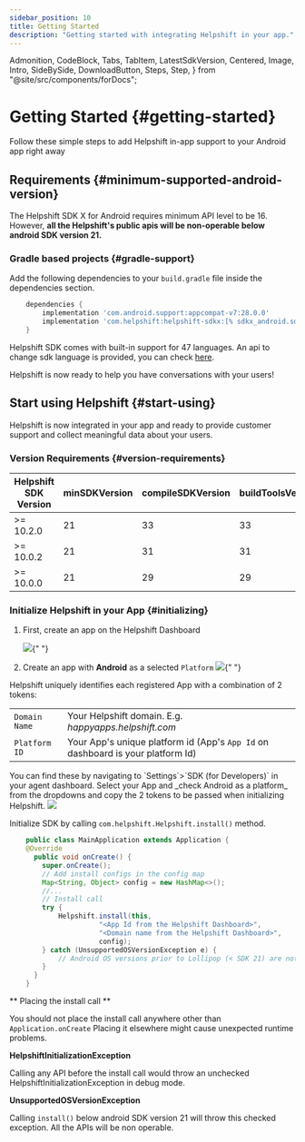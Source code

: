 ```yaml
---
sidebar_position: 10
title: Getting Started
description: "Getting started with integrating Helpshift in your app."
---
```


  Admonition,
  CodeBlock,
  Tabs,
  TabItem,
  LatestSdkVersion,
  Centered,
  Image,
  Intro,
  SideBySide,
  DownloadButton,
  Steps,
  Step,
} from "@site/src/components/forDocs";

# Getting Started {#getting-started}

<Intro>

Follow these simple steps to add Helpshift in-app support to your
Android app right away

</Intro>

## Requirements {#minimum-supported-android-version}

The Helpshift SDK X for Android requires minimum API level to be 16.
However, **all the Helpshift's public apis will be non-operable below android SDK version 21.**

### Gradle based projects {#gradle-support}

Add the following dependencies to your `build.gradle` file inside the dependencies section.

```groovy
    dependencies {
        implementation 'com.android.support:appcompat-v7:28.0.0'
        implementation 'com.helpshift:helpshift-sdkx:[% sdkx_android.sdk_version  %]'
    }
```

Helpshift SDK comes with built-in support for 47 languages. An api to change sdk language is provided, you can check [here](/sdkx_android/i18n/).

Helpshift is now ready to help you have conversations with your users!

## Start using Helpshift {#start-using}

Helpshift is now integrated in your app and ready to provide customer
support and collect meaningful data about your users.

### Version Requirements {#version-requirements}

| Helpshift SDK Version | minSDKVersion | compileSDKVersion | buildToolsVersion |
| --------------------- | ------------- | ----------------- | ----------------- |
| >= 10.2.0             | 21            | 33                | 33                |
| >= 10.0.2             | 21            | 31                | 31                |
| >= 10.0.0             | 21            | 29                | 29                |

### Initialize Helpshift in your App {#initializing}

1. First, create an app on the Helpshift Dashboard

   <Image src="/static/books/helpshiftx/add_app.png" width="full" />{" "}

2. Create an app with **Android** as a selected `Platform`
   <Image
     src="/static/books/helpshiftx/create_app_with_android_platform.png"
     width="full"
   />{" "}

Helpshift uniquely identifies each registered App with a combination of 2 tokens:

<div className=" compact">

|                          |                                                                                            |
| ------------------------ | ------------------------------------------------------------------------------------------ |
| <code>Domain Name</code> | Your Helpshift domain. E.g. _happyapps.helpshift.com_                                      |
| <code>Platform ID</code> | Your App's unique platform id (App's <code>App Id</code> on dashboard is your platform Id) |

</div>
You can find these by navigating to `Settings`>`SDK (for Developers)` in your agent dashboard.
Select your App and _check Android as a platform_ from the dropdowns and copy
the 2 tokens to be passed when initializing Helpshift.
<Image src="/static/books/helpshiftx/copy_install_keys.png"  width="full" />

Initialize SDK by calling `com.helpshift.Helpshift.install()` method.

```java
    public class MainApplication extends Application {
    @Override
      public void onCreate() {
        super.onCreate();
        // Add install configs in the config map
        Map<String, Object> config = new HashMap<>();
        //...
        // Install call
        try {
            Helpshift.install(this,
                      "<App Id from the Helpshift Dashboard>",
                      "<Domain name from the Helpshift Dashboard>",
                      config);
        } catch (UnsupportedOSVersionException e) {
            // Android OS versions prior to Lollipop (< SDK 21) are not supported.
        }
      }
    }
```

<Admonition type="danger" title="Important">

** Placing the install call **

You should not place the install call anywhere other than `Application.onCreate`
Placing it elsewhere might cause unexpected runtime problems.

**HelpshiftInitializationException**

Calling any API before the install call would throw an unchecked HelpshiftInitializationException in debug mode.

**UnsupportedOSVersionException**

Calling `install()` below android SDK version 21 will throw this checked exception. All the APIs will be non operable.

</Admonition>
